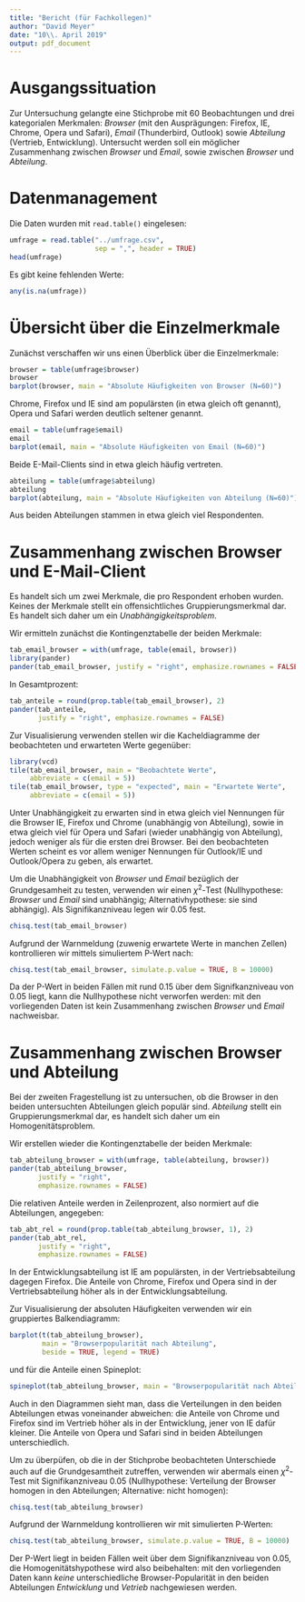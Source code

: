 ```yaml
---
title: "Bericht (für Fachkollegen)"
author: "David Meyer"
date: "10\\. April 2019"
output: pdf_document
---
```


# Ausgangssituation

Zur Untersuchung gelangte eine Stichprobe mit 60 Beobachtungen und
drei kategorialen Merkmalen: _Browser_ (mit den Ausprägungen:
Firefox, IE, Chrome, Opera und Safari),  _Email_ (Thunderbird, Outlook)
sowie _Abteilung_ (Vertrieb, Entwicklung). Untersucht werden soll ein
möglicher Zusammenhang zwischen _Browser_ und _Email_, sowie
zwischen _Browser_ und _Abteilung_.

# Datenmanagement

Die Daten wurden mit `read.table()` eingelesen:
```r
umfrage = read.table("../umfrage.csv",
                     sep = ",", header = TRUE)
head(umfrage)
```

Es gibt keine fehlenden Werte:
```r
any(is.na(umfrage))
```

# Übersicht über die Einzelmerkmale

Zunächst verschaffen wir uns einen Überblick über die Einzelmerkmale:

```r
browser = table(umfrage$browser)
browser
barplot(browser, main = "Absolute Häufigkeiten von Browser (N=60)")
```
Chrome, Firefox und IE sind am populärsten (in etwa gleich oft genannt),
Opera und Safari werden deutlich seltener genannt.

```r
email = table(umfrage$email)
email
barplot(email, main = "Absolute Häufigkeiten von Email (N=60)")
```
Beide E-Mail-Clients sind in etwa gleich häufig vertreten.

```r
abteilung = table(umfrage$abteilung)
abteilung
barplot(abteilung, main = "Absolute Häufigkeiten von Abteilung (N=60)")
```
Aus beiden Abteilungen stammen in etwa gleich viel Respondenten.

# Zusammenhang zwischen Browser und E-Mail-Client

Es handelt sich um zwei Merkmale, die pro Respondent erhoben wurden.
Keines der Merkmale stellt ein offensichtliches Gruppierungsmerkmal dar.
Es handelt sich daher um ein _Unabhängigkeitsproblem_.

Wir ermitteln zunächst die Kontingenztabelle der beiden Merkmale:

```r
tab_email_browser = with(umfrage, table(email, browser))
library(pander)
pander(tab_email_browser, justify = "right", emphasize.rownames = FALSE)
```

In Gesamtprozent:

```r
tab_anteile = round(prop.table(tab_email_browser), 2)
pander(tab_anteile,
       justify = "right", emphasize.rownames = FALSE)
```


Zur Visualisierung verwenden stellen wir die Kacheldiagramme der
beobachteten und erwarteten Werte gegenüber:

```r
library(vcd)
tile(tab_email_browser, main = "Beobachtete Werte",
     abbreviate = c(email = 5))
tile(tab_email_browser, type = "expected", main = "Erwartete Werte",
     abbreviate = c(email = 5))
```
Unter Unabhängigkeit zu erwarten sind in etwa gleich viel Nennungen für
die Browser IE, Firefox und Chrome (unabhängig von Abteilung), sowie
in etwa gleich viel für Opera und Safari (wieder unabhängig von
Abteilung), jedoch weniger als für die ersten drei Browser. Bei den
beobachteten Werten scheint es vor allem weniger Nennungen für Outlook/IE
und Outlook/Opera zu geben, als erwartet.

Um die Unabhängigkeit von _Browser_ und _Email_
bezüglich der Grundgesamheit zu testen, verwenden wir einen
$\chi^2$-Test (Nullhypothese: _Browser_ und _Email_ sind unabhängig; Alternativhypothese: sie sind abhängig). Als Signifikanzniveau legen wir 0.05 fest.

```r
chisq.test(tab_email_browser)
```

Aufgrund der Warnmeldung (zuwenig erwartete Werte in manchen Zellen)
kontrollieren wir mittels simuliertem P-Wert nach:
```r
chisq.test(tab_email_browser, simulate.p.value = TRUE, B = 10000)
```

Da der P-Wert in beiden Fällen mit rund 0.15 über dem Signifkanzniveau
von 0.05 liegt, kann die Nullhypothese nicht verworfen werden: mit den
vorliegenden Daten ist kein Zusammenhang zwischen _Browser_ und
_Email_ nachweisbar.

# Zusammenhang zwischen Browser und Abteilung

Bei der zweiten Fragestellung ist zu untersuchen, ob die Browser in
den beiden untersuchten Abteilungen gleich populär sind. _Abteilung_
stellt ein Gruppierungsmerkmal dar, es handelt sich daher um
ein Homogenitätsproblem.

Wir erstellen wieder die Kontingenztabelle der beiden Merkmale:

```r
tab_abteilung_browser = with(umfrage, table(abteilung, browser))
pander(tab_abteilung_browser,
       justify = "right",
       emphasize.rownames = FALSE)
```

Die relativen Anteile werden in Zeilenprozent, also normiert auf die Abteilungen, angegeben:

```r
tab_abt_rel = round(prop.table(tab_abteilung_browser, 1), 2)
pander(tab_abt_rel,
       justify = "right",
       emphasize.rownames = FALSE)
```

In der Entwicklungsabteilung ist IE am populärsten, in der Vertriebsabteilung dagegen Firefox. Die Anteile von Chrome, Firefox und Opera sind in der Vertriebsabteilung höher als in der Entwicklungsabteilung.

Zur Visualisierung der absoluten Häufigkeiten verwenden wir ein
gruppiertes Balkendiagramm:
```r
barplot(t(tab_abteilung_browser),
        main = "Browserpopularität nach Abteilung",
        beside = TRUE, legend = TRUE)
```

und für die Anteile einen Spineplot:
```r
spineplot(tab_abteilung_browser, main = "Browserpopularität nach Abteilung")
```

Auch in den Diagrammen sieht man, dass die Verteilungen in den beiden Abteilungen etwas voneinander abweichen:
die Anteile von Chrome und Firefox sind im Vertrieb höher als in der
Entwicklung, jener von IE dafür kleiner. Die Anteile von Opera und
Safari sind in beiden Abteilungen unterschiedlich.

Um zu überpüfen, ob die in der Stichprobe beobachteten Unterschiede
auch auf die Grundgesamtheit zutreffen, verwenden wir abermals einen
$\chi^2$-Test mit Signifikanzniveau 0.05 (Nullhypothese: Verteilung der Browser homogen in den Abteilungen; Alternative: nicht homogen):

```r
chisq.test(tab_abteilung_browser)
```

Aufgrund der Warnmeldung kontrollieren wir mit simulierten P-Werten:
```r
chisq.test(tab_abteilung_browser, simulate.p.value = TRUE, B = 10000)
```

Der P-Wert liegt in beiden Fällen weit über dem Signifikanzniveau
von 0.05, die Homogenitätshypothese wird also beibehalten: mit den
vorliegenden Daten kann _keine_ unterschiedliche Browser-Popularität
in den beiden Abteilungen _Entwicklung_ und _Vetrieb_ nachgewiesen
werden.